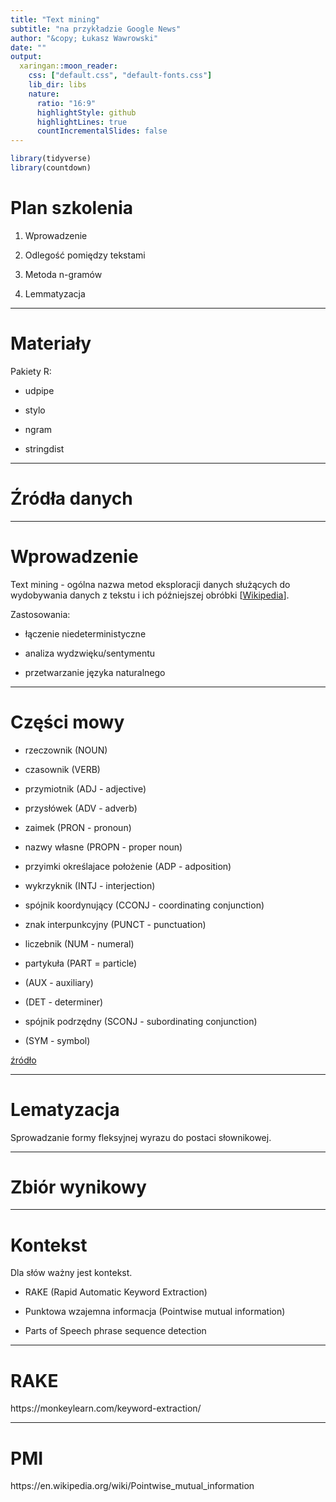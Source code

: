 ```yaml
---
title: "Text mining"
subtitle: "na przykładzie Google News"
author: "&copy; Łukasz Wawrowski"
date: ""
output:
  xaringan::moon_reader:
    css: ["default.css", "default-fonts.css"]
    lib_dir: libs
    nature:
      ratio: "16:9"
      highlightStyle: github
      highlightLines: true
      countIncrementalSlides: false
---
```


```r
library(tidyverse)
library(countdown)
```

# Plan szkolenia

1. Wprowadzenie

2. Odlegość pomiędzy tekstami

3. Metoda n-gramów

4. Lemmatyzacja

---

# Materiały

Pakiety R:

- udpipe

- stylo

- ngram

- stringdist

---

# Źródła danych

---

# Wprowadzenie

Text mining - ogólna nazwa metod eksploracji danych służących do wydobywania danych z tekstu i ich późniejszej obróbki [[Wikipedia](https://pl.wikipedia.org/wiki/Text_mining)].

Zastosowania:

- łączenie niedeterministyczne

- analiza wydzwięku/sentymentu

- przetwarzanie języka naturalnego

---

# Części mowy

- rzeczownik (NOUN)
- czasownik (VERB)
- przymiotnik (ADJ - adjective)
- przysłówek (ADV - adverb)

- zaimek (PRON - pronoun)
- nazwy własne (PROPN - proper noun)
- przyimki określajace położenie (ADP - adposition)
- wykrzyknik (INTJ - interjection)
- spójnik koordynujący (CCONJ - coordinating conjunction)
- znak interpunkcyjny (PUNCT - punctuation)
- liczebnik (NUM - numeral)
- partykuła (PART = particle)
- (AUX - auxiliary)
- (DET - determiner)
- spójnik podrzędny (SCONJ - subordinating conjunction)
- (SYM - symbol)

[źródło](https://universaldependencies.org/u/pos/index.html)

---

# Lematyzacja

Sprowadzanie formy fleksyjnej wyrazu do postaci słownikowej.

---

# Zbiór wynikowy

---

# Kontekst

Dla słów ważny jest kontekst. 

- RAKE (Rapid Automatic Keyword Extraction)

- Punktowa wzajemna informacja (Pointwise mutual information)

- Parts of Speech phrase sequence detection

---

# RAKE

https://monkeylearn.com/keyword-extraction/

---

# PMI

https://en.wikipedia.org/wiki/Pointwise_mutual_information


